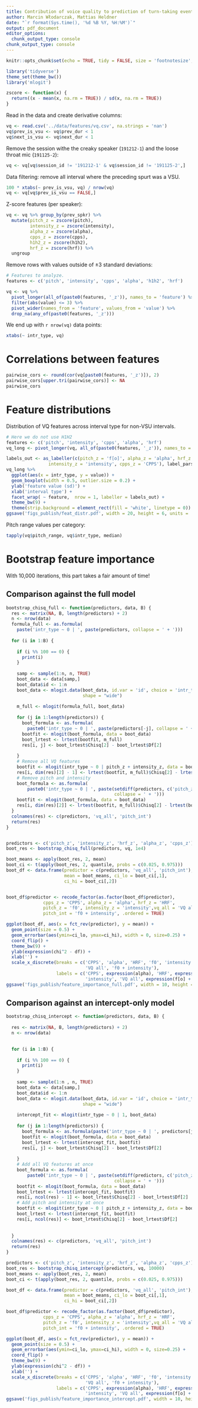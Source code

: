 ```yaml
---
title: Contribution of voice quality to prediction of turn-taking events
author: Marcin Włodarczak, Mattias Heldner
date: "`r format(Sys.time(), '%d %B %Y, %H:%M')`"
output: pdf_document
editor_options:
  chunk_output_type: console
chunk_output_type: console
---
```


```r
knitr::opts_chunk$set(echo = TRUE, tidy = FALSE, size = 'footnotesize', fig.align = 'center', out.width = '0.7\\textwidth', cache = FALSE)

library('tidyverse')
theme_set(theme_bw())
library('mlogit')

zscore <- function(x) {
  return((x - mean(x, na.rm = TRUE)) / sd(x, na.rm = TRUE))
}
```

Read in the data and create derivative columns:
```r
vq <- read.csv('../data/features/vq.csv', na.strings = 'nan')
vq$prev_is_vsu <- vq$prev_dur < 1
vq$next_is_vsu <- vq$next_dur < 1
```

Remove the session withe the creaky speaker (`191212-1`) and the loose throat mic (`191125-2`):
```r
vq <- vq[vq$session_id != '191212-1' & vq$session_id != '191125-2',]
```

Data filtering: remove all interval where the preceding spurt was a VSU.
```r
100 * xtabs(~ prev_is_vsu, vq) / nrow(vq)
vq <- vq[vq$prev_is_vsu == FALSE,]
```


Z-score features (per speaker):
```r
vq <- vq %>% group_by(prev_spkr) %>%
  mutate(pitch_z = zscore(pitch),
         intensity_z = zscore(intensity),
         alpha_z = zscore(alpha),
         cpps_z = zscore(cpps),
         h1h2_z = zscore(h1h2),
         hrf_z = zscore(hrf)) %>%
  ungroup
```

Remove rows with values outside of $\pm 3$ standard deviations:
```r
# Features to analyze.
features <- c('pitch', 'intensity', 'cpps', 'alpha', 'h1h2', 'hrf')

vq <- vq %>%
  pivot_longer(all_of(paste0(features, '_z')), names_to = 'feature') %>%
  filter(abs(value) <= 3) %>%
  pivot_wider(names_from = 'feature', values_from = 'value') %>% 
  drop_na(any_of(paste0(features, '_z')))
```

We end up with `r nrow(vq)` data points:
```r
xtabs(~ intr_type, vq)
```

# Correlations between features

```r
pairwise_cors <- round(cor(vq[paste0(features, '_z')]), 2)
pairwise_cors[upper.tri(pairwise_cors)] <- NA
pairwise_cors
```

# Feature distributions

Distribution of VQ features across interval type for non-VSU intervals.
```r
# Here we do not use H1H2
features <- c('pitch', 'intensity', 'cpps', 'alpha', 'hrf')
vq_long <- pivot_longer(vq, all_of(paste0(features, '_z')), names_to = 'feature')

labels_out <- as_labeller(c(pitch_z = 'f[o]', alpha_z = 'alpha', hrf_z = 'HRF',
                intensity_z = 'intensity', cpps_z = 'CPPS'), label_parsed)
vq_long %>%
  ggplot(aes(x = intr_type, y = value)) +
  geom_boxplot(width = 0.5, outlier.size = 0.2) +
  ylab('feature value (sd)') +
  xlab('interval type') +
  facet_wrap( ~ feature,  nrow = 1, labeller = labels_out) +
  theme_bw(9) +
  theme(strip.background = element_rect(fill = 'white', linetype = 0))
ggsave('figs_publish/feat_distr.pdf', width = 20, height = 6, units = 'cm')
```

Pitch range values per category:
```r
tapply(vq$pitch_range, vq$intr_type, median)
```


# Bootstrap feature importance

With 10,000 iterations, this part takes a fair amount of time!

## Comparison against the full model

```r
bootstrap_chisq_full <- function(predictors, data, B) {
  res <- matrix(NA, B, length(predictors) + 2)
  n <- nrow(data)
  formula_full <- as.formula(
    paste('intr_type ~ 0 | ', paste(predictors, collapse = ' + ')))
  
  for (i in 1:B) {
    
    if (i %% 100 == 0) {
      print(i)
    }
    
    samp <- sample(1:n, n, TRUE)
    boot_data <- data[samp,]
    boot_data$id <- 1:n
    boot_data <- mlogit.data(boot_data, id.var = 'id', choice = 'intr_type',
                             shape = "wide")
     
    m_full <- mlogit(formula_full, boot_data)
    
    for (j in 1:length(predictors)) {
      boot_formula <- as.formula(
        paste0('intr_type ~ 0 | ', paste(predictors[-j], collapse = ' + ')))
      bootfit <- mlogit(boot_formula, data = boot_data)
      boot_lrtest <- lrtest(bootfit, m_full)
      res[i, j] <- boot_lrtest$Chisq[2] - boot_lrtest$Df[2]
      
    }
    # Remove all VQ features
    bootfit <- mlogit(intr_type ~ 0 | pitch_z + intensity_z, data = boot_data)
    res[i, dim(res)[2] - 1] <- lrtest(bootfit, m_full)$Chisq[2] - lrtest(bootfit, m_full)$Df[2]
    # Remove pitch and intensity
    boot_formula <- as.formula(
        paste0('intr_type ~ 0 | ', paste(setdiff(predictors, c('pitch_z', 'intensity_z')), 
                                         collapse = ' + ')))
    bootfit <- mlogit(boot_formula, data = boot_data)
    res[i, dim(res)[2]] <- lrtest(bootfit, m_full)$Chisq[2] - lrtest(bootfit, m_full)$Df[2]
  }
  colnames(res) <- c(predictors, 'vq_all', 'pitch_int')
  return(res)
}


predictors <- c('pitch_z', 'intensity_z', 'hrf_z', 'alpha_z', 'cpps_z')
boot_res <- bootstrap_chisq_full(predictors, vq, 1e4)

boot_means <- apply(boot_res, 2, mean)
boot_ci <- t(apply(boot_res, 2, quantile, probs = c(0.025, 0.975)))
boot_df <- data.frame(predictor = c(predictors, 'vq_all', 'pitch_int'),
                      mean = boot_means, ci_lo = boot_ci[,1],
                      ci_hi = boot_ci[,2])


boot_df$predictor <- recode_factor(as.factor(boot_df$predictor), 
              cpps_z = 'CPPS', alpha_z = 'alpha', hrf_z = 'HRF', 
              pitch_z = 'f0', intensity_z = 'intensity',vq_all = 'VQ all',
              pitch_int = 'f0 + intensity', .ordered = TRUE)

ggplot(boot_df, aes(x = fct_rev(predictor), y = mean)) + 
  geom_point(size = 0.5) +
  geom_errorbar(aes(ymin=ci_lo, ymax=ci_hi), width = 0, size=0.25) +
  coord_flip() +
  theme_bw(9) +
  ylab(expression(chi^2 - df)) +
  xlab('') +
  scale_x_discrete(breaks = c('CPPS', 'alpha', 'HRF', 'f0', 'intensity', 
                              'VQ all', 'f0 + intensity'),
                   labels = c('CPPS', expression(alpha), 'HRF', expression(f[o]), 
                              'intensity', 'VQ all', expression(f[o] + intensity)))
ggsave('figs_publish/feature_importance_full.pdf', width = 10, height = 5, units = 'cm')
```


## Comparison against an intercept-only model

```r
bootstrap_chisq_intercept <- function(predictors, data, B) {
  
  res <- matrix(NA, B, length(predictors) + 2)
  n <- nrow(data)

  
  for (i in 1:B) {
    
    if (i %% 100 == 0) {
      print(i)
    }
    
    samp <- sample(1:n , n, TRUE)
    boot_data <- data[samp,]
    boot_data$id <- 1:n
    boot_data <- mlogit.data(boot_data, id.var = 'id', choice = 'intr_type',
                             shape = "wide")
     
    intercept_fit <- mlogit(intr_type ~ 0 | 1, boot_data)
    
    for (j in 1:length(predictors)) {
      boot_formula <- as.formula(paste('intr_type ~ 0 | ', predictors[j]))
      bootfit <- mlogit(boot_formula, data = boot_data)
      boot_lrtest <- lrtest(intercept_fit, bootfit)
      res[i, j] <- boot_lrtest$Chisq[2] - boot_lrtest$Df[2]
      
    }
    # Add all VQ features at once
    boot_formula <- as.formula(
        paste0('intr_type ~ 0 | ', paste(setdiff(predictors, c('pitch_z', 'intensity_z')), 
                                         collapse = ' + ')))
    bootfit <- mlogit(boot_formula, data = boot_data)
    boot_lrtest <- lrtest(intercept_fit, bootfit)
    res[i, ncol(res) - 1] <- boot_lrtest$Chisq[2] - boot_lrtest$Df[2]
    # Add pitch and intensity at once
    bootfit <- mlogit(intr_type ~ 0 | pitch_z + intensity_z, data = boot_data)
    boot_lrtest <- lrtest(intercept_fit, bootfit)
    res[i, ncol(res)] <- boot_lrtest$Chisq[2] - boot_lrtest$Df[2]  
    
    
  }
  colnames(res) <- c(predictors, 'vq_all', 'pitch_int')
  return(res)
}

predictors <- c('pitch_z', 'intensity_z', 'hrf_z', 'alpha_z', 'cpps_z')
boot_res <- bootstrap_chisq_intercept(predictors, vq, 10000)
boot_means <- apply(boot_res, 2, mean)
boot_ci <- t(apply(boot_res, 2, quantile, probs = c(0.025, 0.975)))

boot_df <- data.frame(predictor = c(predictors, 'vq_all', 'pitch_int'), 
                      mean = boot_means, ci_lo = boot_ci[,1],
                      ci_hi = boot_ci[,2])

boot_df$predictor <- recode_factor(as.factor(boot_df$predictor), 
              cpps_z = 'CPPS', alpha_z = 'alpha', hrf_z = 'HRF', 
              pitch_z = 'f0', intensity_z = 'intensity',vq_all = 'VQ all',
              pitch_int = 'f0 + intensity', .ordered = TRUE)

ggplot(boot_df, aes(x = fct_rev(predictor), y = mean)) + 
  geom_point(size = 0.5) +
  geom_errorbar(aes(ymin=ci_lo, ymax=ci_hi), width = 0, size=0.25) +
  coord_flip() +
  theme_bw(9) +
  ylab(expression(chi^2 - df)) +
  xlab('') +
  scale_x_discrete(breaks = c('CPPS', 'alpha', 'HRF', 'f0', 'intensity', 
                              'VQ all', 'f0 + intensity'),
                   labels = c('CPPS', expression(alpha), 'HRF', expression(f[o]), 
                              'intensity', 'VQ all', expression(f[o] + intensity)))
ggsave('figs_publish/feature_importance_intercept.pdf', width = 10, height = 5, units = 'cm')
```


